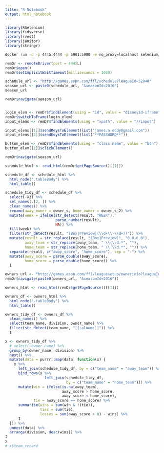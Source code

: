 ```yaml
---
title: "R Notebook"
output: html_notebook
---
```


```r
library(RSelenium)
library(tidyverse)
library(rvest)
library(janitor)
library(stringr)
```

```bash
docker run -d -p 4445:4444 -p 5901:5900 -e no_proxy=localhost selenium/standalone-firefox-debug
```

```r
remDr <- remoteDriver(port = 4445L)
remDr$open()
remDr$setImplicitWaitTimeout(milliseconds = 1000)
```


```r
schedule_url <- "http://games.espn.com/ffl/schedule?leagueId=52048"
season_url <- paste0(schedule_url, "&seasonId=2016")
season_url

remDr$navigate(season_url)
```

```r
```

```r
login_elem <- remDr$findElement(using = "id", value = "disneyid-iframe")
remDr$switchToFrame(login_elem)
input_elems <- remDr$findElements(using = "xpath", value = "//input")

input_elems[[1]]$sendKeysToElement(list("james.a.eddy@gmail.com"))
input_elems[[2]]$sendKeysToElement(list("**PASSWORD**"))

button_elem <- remDr$findElements(using = "class name", value = "btn")
button_elem[[1]]$clickElement()
```

```r
remDr$navigate(season_url)
```

```r
schedule_html <- read_html(remDr$getPageSource()[[1]])

schedule_df <- schedule_html %>% 
  html_node(".tableBody") %>% 
  html_table()
```

```r
schedule_tidy_df <- schedule_df %>% 
  select(-X3) %>%
  set_names(.[2, ]) %>%
  clean_names() %>% 
  rename(away_owner = owner_s, home_owner = owner_s_2) %>% 
  mutate(week = ifelse(str_detect(result, "WEEK"), 
                       parse_number(result),
                       NA)) %>% 
  fill(week) %>%
  filter(str_detect(result, "(Box|Preview|(\\d+\\-\\d+))")) %>% 
  mutate(result = str_replace(result, "(Box|Preview)", "0.0-0.0"),
         away_team = str_replace(away_team, " \\(\\d.*", ""),
         home_team = str_replace(home_team, " \\(\\d.*", "")) %>% 
  separate(result, c("away_score", "home_score"), sep = "-") %>% 
  mutate(away_score = parse_double(away_score),
         home_score = parse_double(home_score)) %>% 
  I

```

```r
owners_url <- "http://games.espn.com/ffl/leaguesetup/ownerinfo?leagueId=52048"
remDr$navigate(paste0(owners_url, "&seasonId=2016"))
```

```r
owners_html <- read_html(remDr$getPageSource()[[1]])

owners_df <- owners_html %>% 
  html_node(".tableBody") %>% 
  html_table()
```

```r
owners_tidy_df <- owners_df %>% 
  clean_names() %>% 
  select(team_name, division, owner_name) %>%
  filter(str_detect(team_name, "[[:alnum:]]")) %>% 
  I
```

```r
x <- owners_tidy_df %>% 
  # select(-owner_name) %>% 
  group_by(owner_name, division) %>% 
  nest() %>% 
  mutate(data = purrr::map(data, function(x) {
    x %>% 
      left_join(schedule_tidy_df, by = c("team_name" = "away_team")) %>% 
      bind_rows(x %>%
                  left_join(schedule_tidy_df,
                            by = c("team_name" = "home_team"))) %>%
      mutate(win = ifelse(is.na(away_team), 
                          away_score > home_score,
                          away_score < home_score),
             tie = away_score == home_score) %>% 
      summarise(wins = sum(win & !(tie)),
                ties = sum(tie),
                losses = sum(away_score > 0) - wins) %>% 
      I
  })) %>% 
  unnest(data) %>% 
  arrange(division, desc(wins)) %>% 
I 
x
# x$team_record
```

